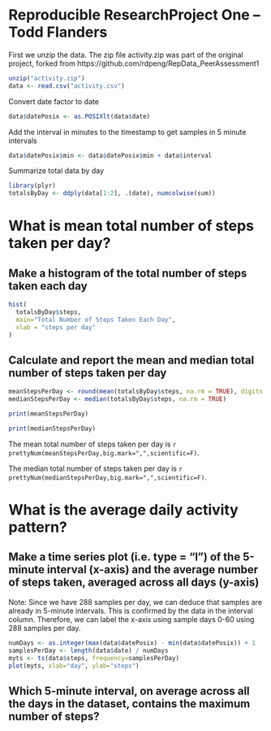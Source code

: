 Reproducible ResearchProject One -- Todd Flanders
========================================================

First we unzip the data.  The zip file activity.zip was part of the original project,
forked from https://github.com/rdpeng/RepData_PeerAssessment1

```r
unzip("activity.zip")
data <- read.csv("activity.csv")
```

Convert date factor to date
```r
data$datePosix <- as.POSIXlt(data$date)
```

Add the interval in minutes to the timestamp to get samples in 5 minute intervals
```r
data$datePosix$min <- data$datePosix$min + data$interval 
```

Summarize total data by day
```r
library(plyr)
totalsByDay <- ddply(data[1:2], .(date), numcolwise(sum))
```
# What is mean total number of steps taken per day?

## Make a histogram of the total number of steps taken each day


```r
hist(
  totalsByDay$steps, 
  main="Total Number of Steps Taken Each Day",
  xlab = "steps per day"
)
```

## Calculate and report the mean and median total number of steps taken per day

```r
meanStepsPerDay <- round(mean(totalsByDay$steps, na.rm = TRUE), digits = 0)
medianStepsPerDay <- median(totalsByDay$steps, na.rm = TRUE)
```

```r
print(meanStepsPerDay)
```
```r
print(medianStepsPerDay)
```

The mean total number of steps taken per day is 
`r prettyNum(meanStepsPerDay,big.mark=",",scientific=F)`.

The median total number of steps taken per day is 
`r prettyNum(medianStepsPerDay,big.mark=",",scientific=F)`.

# What is the average daily activity pattern?

## Make a time series plot (i.e. type = "l") of the 5-minute interval (x-axis) and the average number of steps taken, averaged across all days (y-axis)

Note: Since we have 288 samples per day, we can deduce that samples are already in 
5-minute intervals.  This is confirmed by the data in the interval column.  Therefore, we can label the x-axis using sample days 0-60 using 288 samples per day.

```r
numDays <- as.integer(max(data$datePosix) - min(data$datePosix)) + 1
samplesPerDay <- length(data$date) / numDays
myts <- ts(data$steps, frequency=samplesPerDay) 
plot(myts, xlab="day", ylab="steps")
```


## Which 5-minute interval, on average across all the days in the dataset, contains the maximum number of steps?

